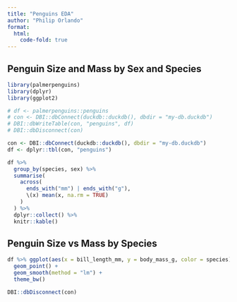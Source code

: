 ```yaml
---
title: "Penguins EDA"
author: "Philip Orlando"
format: 
  html:
    code-fold: true
---
```


## Penguin Size and Mass by Sex and Species

```r
library(palmerpenguins)
library(dplyr)
library(ggplot2)

# df <- palmerpenguins::penguins
# con <- DBI::dbConnect(duckdb::duckdb(), dbdir = "my-db.duckdb")
# DBI::dbWriteTable(con, "penguins", df)
# DBI::dbDisconnect(con)

con <- DBI::dbConnect(duckdb::duckdb(), dbdir = "my-db.duckdb")
df <- dplyr::tbl(con, "penguins")
```

```r
df %>% 
  group_by(species, sex) %>%
  summarise(
    across(
      ends_with("mm") | ends_with("g"),
      \(x) mean(x, na.rm = TRUE)
    )
  ) %>%
  dplyr::collect() %>%
  knitr::kable()
```

## Penguin Size vs Mass by Species

```r
df %>% ggplot(aes(x = bill_length_mm, y = body_mass_g, color = species)) +
  geom_point() +
  geom_smooth(method = "lm") +
  theme_bw()
```

```r
DBI::dbDisconnect(con)
```

